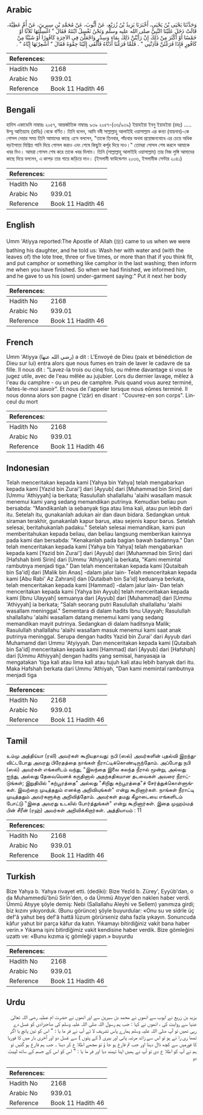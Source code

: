 ## Arabic


<div dir="rtl" lang="ar" style={{fontSize:'larger',backgroundColor:'#f8f9fa',padding:20}}>
وَحَدَّثَنَا يَحْيَى بْنُ يَحْيَى، أَخْبَرَنَا يَزِيدُ بْنُ زُرَيْعٍ، عَنْ أَيُّوبَ، عَنْ مُحَمَّدِ بْنِ سِيرِينَ، عَنْ أُمِّ عَطِيَّةَ، قَالَتْ دَخَلَ عَلَيْنَا النَّبِيُّ صلى الله عليه وسلم وَنَحْنُ نَغْسِلُ ابْنَتَهُ فَقَالَ ‏"‏ اغْسِلْنَهَا ثَلاَثًا أَوْ خَمْسًا أَوْ أَكْثَرَ مِنْ ذَلِكَ إِنْ رَأَيْتُنَّ ذَلِكَ بِمَاءٍ وَسِدْرٍ وَاجْعَلْنَ فِي الآخِرَةِ كَافُورًا أَوْ شَيْئًا مِنْ كَافُورٍ فَإِذَا فَرَغْتُنَّ فَآذِنَّنِي ‏"‏ ‏.‏ فَلَمَّا فَرَغْنَا آذَنَّاهُ فَأَلْقَى إِلَيْنَا حِقْوَهُ فَقَالَ ‏"‏ أَشْعِرْنَهَا إِيَّاهُ ‏"‏ ‏.‏
</div>
<div style={{backgroundColor:'#f8f9fa',padding:20, marginBottom: 10}}><table> <thead> <tr> <th>References:</th> <th></th> </tr> </thead> <tbody><tr><td>Hadith No</td><td>2168</td></tr><tr><td>Arabic No</td><td>939.01</td></tr><tr><td>Reference</td><td>Book 11 Hadith 46</td></tr></tbody></table></div>

## Bengali


<div dir="ltr" lang="bn" style={{fontSize:'larger',backgroundColor:'#f8f9fa',padding:20}}>
হাদিস একাডেমি নাম্বারঃ ২০৫৭, আন্তর্জাতিক নাম্বারঃ ৯৩৯ ২০৫৭-(৩৬/৯৩৯) ইয়াহইয়া ইবনু ইয়াহইয়া (রহঃ) ..... উম্মু আতিয়্যাহ (রাযিঃ) থেকে বর্ণিত। তিনি বলেন, আমি নবী সাল্লাল্লাহু আলাইহি ওয়াসাল্লাম এর কন্যা (যায়নাব)-কে গোসল দেয়ার সময় তিনি আমাদের কাছে এসে বললেন, "তাকে তিনবার, পাঁচবার অথবা প্রয়োজনবোধে এর চেয়ে অধিক বড়ইপাতা মিশ্রিত পানি দিয়ে গোসল করাও এবং শেষে কিছুটা কর্পূর দিয়ে দাও।" তোমরা গোসল শেষ করলে আমাকে খবর দিও। আমরা গোসল শেষ করে তাকে খবর দিলাম। তিনি (সাল্লাল্লাহু আলাইহি ওয়াসাল্লাম) তার নিজ লুঙ্গি আমাদের কাছে দিয়ে বললেন, এ কাপড় তার গায়ে জড়িয়ে দাও। (ইসলামী ফাউন্ডেশন ২০৩৬, ইসলামীক সেন্টার ২০৪১)
</div>
<div style={{backgroundColor:'#f8f9fa',padding:20, marginBottom: 10}}><table> <thead> <tr> <th>References:</th> <th></th> </tr> </thead> <tbody><tr><td>Hadith No</td><td>2168</td></tr><tr><td>Arabic No</td><td>939.01</td></tr><tr><td>Reference</td><td>Book 11 Hadith 46</td></tr></tbody></table></div>

## English


<div dir="ltr" lang="en" style={{fontSize:'larger',backgroundColor:'#f8f9fa',padding:20}}>
Umm 'Atiyya reported:The Apostle of Allah (ﷺ) came to us when we were bathing his daughter, and he told us: Wash her with water and (with the leaves of) the lote tree, three or five times, or more than that if you think fit, and put camphor or something like camphor in the last washing; then inform me when you have finished. So when we had finished, we informed him, and he gave to us his (own) under-garment saying:" Put it next her body
</div>
<div style={{backgroundColor:'#f8f9fa',padding:20, marginBottom: 10}}><table> <thead> <tr> <th>References:</th> <th></th> </tr> </thead> <tbody><tr><td>Hadith No</td><td>2168</td></tr><tr><td>Arabic No</td><td>939.01</td></tr><tr><td>Reference</td><td>Book 11 Hadith 46</td></tr></tbody></table></div>

## French


<div dir="ltr" lang="fr" style={{fontSize:'larger',backgroundColor:'#f8f9fa',padding:20}}>
Umm 'Atiyya (رضي الله عنها) a dit : L'Envoyé de Dieu (paix et bénédiction de Dieu sur lui) entra alors que nous fumes en train de laver le cadavre de sa fille. Il nous dit : "Lavez-la trois ou cinq fois, ou même davantage si vous le jugez utile, avec de l'eau mêlée au jujubier. Lors du dernier lavage, mêlez à l'eau du camphre - ou un peu de camphre. Puis quand vous aurez terminé, faites-le-moi savoir". Et nous de l'appeler lorsque nous eûmes terminé. Il nous donna alors son pagne ('izâr) en disant : "Couvrez-en son corps". Linceul du mort
</div>
<div style={{backgroundColor:'#f8f9fa',padding:20, marginBottom: 10}}><table> <thead> <tr> <th>References:</th> <th></th> </tr> </thead> <tbody><tr><td>Hadith No</td><td>2168</td></tr><tr><td>Arabic No</td><td>939.01</td></tr><tr><td>Reference</td><td>Book 11 Hadith 46</td></tr></tbody></table></div>

## Indonesian


<div dir="ltr" lang="id" style={{fontSize:'larger',backgroundColor:'#f8f9fa',padding:20}}>
Telah menceritakan kepada kami [Yahya bin Yahya] telah mengabarkan kepada kami [Yazid bin Zurai'] dari [Ayyub] dari [Muhammad bin Sirin] dari [Ummu 'Athiyyah] ia berkata; Rasulullah shallallahu 'alaihi wasallam masuk menemui kami yang sedang memandikan putrinya. Kemudian beliau pun bersabda: "Mandikanlah ia sebanyak tiga atau lima kali, atau pun lebih dari itu. Setelah itu, gunakanlah adukan air dan daun bidara. Sedangkan untuk siraman terakhir, gunakanlah kapur barus, atau sejenis kapur barus. Setelah selesai, beritahukanlah padaku." Setelah selesai memandikan, kami pun memberitahukan kepada beliau, dan beliau langsung memberikan kainnya pada kami dan bersabda: "Kenakanlah pada bagian bawah badannya." Dan telah menceritakan kepada kami [Yahya bin Yahya] telah mengabarkan kepada kami [Yazid bin Zurai'] dari [Ayyub] dari [Muhammad bin Sirin] dari [Hafshah binti Sirin] dari [Ummu 'Athiyyah] ia berkata, "Kami memintal rambutnya menjadi tiga." Dan telah menceritakan kepada kami [Qutaibah bin Sa'id] dari [Malik bin Anas] -dalam jalur lain- Telah menceritakan kepada kami [Abu Rabi' Az Zahrani] dan [Qutaibah bin Sa'id] keduanya berkata, telah menceritakan kepada kami [Hammad] -dalam jalur lain- Dan telah menceritakan kepada kami [Yahya bin Ayyub] telah menceritakan kepada kami [Ibnu Ulayyah] semuanya dari [Ayyub] dari [Muhammad] dari [Ummu 'Athiyyah] ia berkata; "Salah seorang putri Rasulullah shallallahu 'alaihi wasallam meninggal." Sementara di dalam hadits Ibnu Ulayyah; Rasulullah shallallahu 'alaihi wasallam datang menemui kami yang sedang memandikan mayit putrinya. Sedangkan di dalam haditsnya Malik; Rasulullah shallallahu 'alaihi wasallam masuk menemui kami saat anak putrinya meninggal. Serupa dengan hadits Yazid bin Zurai' dari Ayyub dari Muhamamd dari Ummu 'Atyiyyah. Dan menceritakan kepada kami [Qutaibah bin Sa'id] menceritakan kepada kami [Hammad] dari [Ayyub] dari [Hafshah] dari [Ummu Athiyyah] dengan hadits yang semisal, hanyasaja ia mengatakan 'tiga kali atau lima kali atau tujuh kali atau lebih banyak dari itu. Maka Hafshah berkata dari Ummu 'Athiyah, "Dan kami memintal rambutnya menjadi tiga
</div>
<div style={{backgroundColor:'#f8f9fa',padding:20, marginBottom: 10}}><table> <thead> <tr> <th>References:</th> <th></th> </tr> </thead> <tbody><tr><td>Hadith No</td><td>2168</td></tr><tr><td>Arabic No</td><td>939.01</td></tr><tr><td>Reference</td><td>Book 11 Hadith 46</td></tr></tbody></table></div>

## Tamil


<div dir="ltr" lang="ta" style={{fontSize:'larger',backgroundColor:'#f8f9fa',padding:20}}>
உம்மு அத்திய்யா (ரலி) அவர்கள் கூறியதாவது: நபி (ஸல்) அவர்களின் புதல்வி இறந்துவிட்டபோது அவரது பிரேதத்தை நாங்கள் நீராட்டிக்கொண்டிருந்தோம். அப்போது நபி (ஸல்) அவர்கள் எங்களிடம் வந்து, "இலந்தை இலை கலந்த நீரால் மூன்று, அல்லது ஐந்து, அல்லது தேவையெனக் கருதினால் அதற்கதிகமான தடவைகள் அவரை நீராட்டுங்கள்; இறுதியில் "கற்பூரத்தை" அல்லது "சிறிது கற்பூரத்தை"ச் சேர்த்துக்கொள்ளுங்கள். இவற்றை முடித்ததும் எனக்கு அறிவியுங்கள்" என்று கூறினார்கள். நாங்கள் நீராட்டி முடித்ததும் அவர்களுக்கு அறிவித்தோம். அவர்கள் தமது கீழாடையை எங்களிடம் போட்டு "இதை அவரது உடலில் போர்த்துங்கள்" என்று கூறினார்கள். இதை முஹம்மத் பின் சீரீன் (ரஹ்) அவர்கள் அறிவிக்கிறார்கள். அத்தியாயம் : 11
</div>
<div style={{backgroundColor:'#f8f9fa',padding:20, marginBottom: 10}}><table> <thead> <tr> <th>References:</th> <th></th> </tr> </thead> <tbody><tr><td>Hadith No</td><td>2168</td></tr><tr><td>Arabic No</td><td>939.01</td></tr><tr><td>Reference</td><td>Book 11 Hadith 46</td></tr></tbody></table></div>

## Turkish


<div dir="ltr" lang="tr" style={{fontSize:'larger',backgroundColor:'#f8f9fa',padding:20}}>
Bize Yahya b. Yahya rivayet etti. (dediki): Bize Yezîd b. Zürey', Eyyûb'dan, o da Muhammedü'bnü Sirîn'den, o da Ümmü Atıyye'den naklen haber verdi. Ümmü Atıyye şöyle demiş: Nebi (Sallallahu Aleyhi ve Sellem) yanımıza girdi; biz kızını yıkıyorduk. (Bunu görünce) şöyle buyurdular: «Onu su ve sidrle üç def'â yahut beş def'â hattâ lüzum görürseniz daha fazla yıkayın. Sonuncuda kâfur yahut bir parça kâfur da katın. Yıkamayı bitirdiğiniz vakit bana haber verin.» Yıkama işini bitirdiğimiz vakit kendisine haber verdik. Bize gömleğini uzattı ve: «Bunu kızıma iç gömleği yapın.» buyurdu
</div>
<div style={{backgroundColor:'#f8f9fa',padding:20, marginBottom: 10}}><table> <thead> <tr> <th>References:</th> <th></th> </tr> </thead> <tbody><tr><td>Hadith No</td><td>2168</td></tr><tr><td>Arabic No</td><td>939.01</td></tr><tr><td>Reference</td><td>Book 11 Hadith 46</td></tr></tbody></table></div>

## Urdu


<div dir="rtl" lang="ur" style={{fontSize:'larger',backgroundColor:'#f8f9fa',padding:20}}>
یزید بن زریع نے ایوب سے انھوں نے محمد بن سیرین سے اور انھوں نے حضرت ام عطیہ رضی اللہ تعالیٰ عنہا سے روایت کی ، انھوں نے کہا : جب ہم رسول اللہ صلی اللہ علیہ وسلم کی صاحبزادی کو غسل دے رہی تھیں تو آپ صلی اللہ علیہ وسلم ہمارے پاس تشریف لا ئے آپ نے فر ما یا : " اس کو تین پانچ یا اگر تمھا ری را ئے ہو تو اس سے زائد مرتبہ پانی اور بیری ( کے پتوں ) سے غسل دو اور آخری بار میں کا فوریا کا فورمیں سے کچھ ڈال دینا اور جب تم فارغ ہو جا ؤ تو مجھے اطلا ع کر دینا ۔ جب ہم فارغ ہو گئیں تو ہم نے آپ کو اطلا ع دی تو آپ نے ہمیں اپنا تہبند دیا اور فر ما یا : " اس کو اس کے جسم کے ساتھ لپیٹ دو
</div>
<div style={{backgroundColor:'#f8f9fa',padding:20, marginBottom: 10}}><table> <thead> <tr> <th>References:</th> <th></th> </tr> </thead> <tbody><tr><td>Hadith No</td><td>2168</td></tr><tr><td>Arabic No</td><td>939.01</td></tr><tr><td>Reference</td><td>Book 11 Hadith 46</td></tr></tbody></table></div>